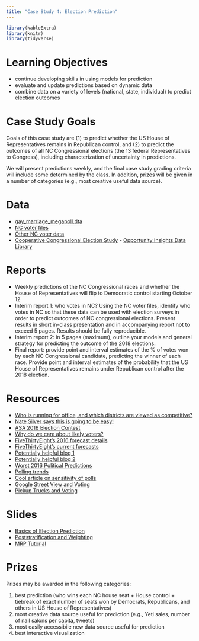 ```yaml
---
title: "Case Study 4: Election Prediction"
---
```


```r
library(kableExtra)
library(knitr)
library(tidyverse)
```




# Learning Objectives

- continue developing skills in using models for prediction
- evaluate and update predictions based on dynamic data
- combine data on a variety of levels (national, state, individual) to predict election outcomes

# Case Study Goals
Goals of this case study are (1) to predict whether the US House of Representatives remains in Republican control, and (2) to predict the outcomes of all NC Congressional elections (the 13 federal Representatives to Congress), including characterization of uncertainty in predictions.

We will present predictions weekly, and the final case study grading criteria will include some determined by the class. In addition, prizes will be given in a number of categories (e.g., most creative useful data source).

# Data



- [gay_marriage_megapoll.dta](decks/data/gay_marriage_megapoll.dta)
- [NC voter files](https://dl.ncsbe.gov/?prefix=data/)
- [Other NC voter data](https://www.ncsbe.gov/data-stats/other-election-related-data)
- [Cooperative Congressional Election Study](https://cces.gov.harvard.edu/pages/welcome-cooperative-congressional-election-study) - [Opportunity Insights Data Library](https://opportunityinsights.org/data/?geographic_level=0&topic=0&paper_id=0#resource-listing)


# Reports

- Weekly predictions of the NC Congressional races and whether the House of Representatives will flip to Democratic control starting October 12
- Interim report 1: who votes in NC? Using the NC voter files, identify who votes in NC so that these data can be used with election surveys in order to predict outcomes of NC congressional elections. Present results in short in-class presentation and in accompanying report not to exceed 5 pages.  Results should be fully reproducible. 
- Interim report 2: in 5 pages (maximum), outline your models and general strategy for predicting the outcome of the 2018 elections.
- Final report: provide point and interval estimates of the % of votes won by each NC Congressional candidate, predicting the winner of each race. Provide point and interval estimates of the probability that the US House of Representatives remains under Republican control after the 2018 election.


# Resources

+ [Who is running for office, and which districts are viewed as competitive?](https://www.270towin.com/2018-house-election/)
+ [Nate Silver says this is going to be easy!](https://www.newsobserver.com/news/politics-government/article216882230.html)
+ [ASA 2016 Election Contest](http://thisisstatistics.org/demystifying-the-election-prediction-2016-contest/)
+ [Why do we care about likely voters?]( https://fivethirtyeight.com/features/registered-voter-polls-will-usually-overrate-democrats/)
+ [FiveThirtyEight's 2016 forecast details]( https://fivethirtyeight.com/features/a-users-guide-to-fivethirtyeights-2016-general-election-forecast/) 
+ [FiveThirtyEight's current forecasts](https://projects.fivethirtyeight.com/2018-midterm-election-forecast/house/?ex_cid=rrpromo)
+ [Potentially helpful blog 1]( https://www.r-statistics.com/2016/08/presidential-election-predictions-2016/)
+ [Potentially helpful blog 2]( https://github.com/hardin47/prediction2016/blob/master/predblog.pdf)
+ [Worst 2016 Political Predictions](https://www.politico.com/magazine/story/2016/12/the-worst-political-predictions-of-2016-214555)
+ [Polling trends](https://www-m.cnn.com/2018/10/02/politics/trump-brett-kavanaugh-turning-point-election-educated-white-women-voters/index.html?r=https%3A%2F%2Fwww.cnn.com%2F)
+ [Cool article on sensitivity of polls](https://www.nytimes.com/2016/10/13/upshot/how-one-19-year-old-illinois-man-is-distorting-national-polling-averages.html)
+ [Google Street View and Voting](https://www.citylab.com/transportation/2017/12/google-street-view-data-demographics-cars-research/547436/)
+ [Pickup Trucks and Voting](http://www.thedrive.com/news/16712/trump-supporting-towns-more-likely-to-be-filled-with-pickup-trucks-study-claims)

# Slides 


- [Basics of Election Prediction](decks/cs04_1_deck.html)
- [Poststratification and Weighting](decks/cs04_2_deck.html)
- [MRP Tutorial](decks/cs04_3_deck.html)



# Prizes

Prizes may be awarded in the following categories:

(1) best prediction (who wins each NC house seat + House control + tiebreak of exact number of seats won by Democrats, Republicans, and others in US House of Representatives)
(2) most creative data source useful for prediction (e.g., Yeti sales, number of nail salons per capita, tweets)
(3) most easily accessibile new data source useful for prediction
(4) best interactive visualization





